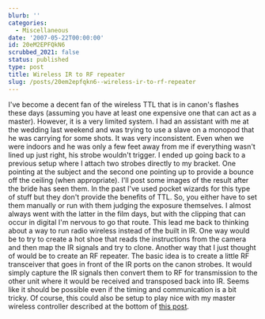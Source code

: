 ```yaml
---
blurb: ''
categories:
  - Miscellaneous
date: '2007-05-22T00:00:00'
id: 20eM2EPFQkN6
scrubbed_2021: false
status: published
type: post
title: Wireless IR to RF repeater
slug: /posts/20em2epfqkn6--wireless-ir-to-rf-repeater
---
```


I've become a decent fan of the wireless TTL that is in canon's
flashes these days (assuming you have at least one expensive one
that can act as a master). However, it is a very limited system. I
had an assistant with me at the wedding last weekend and was trying
to use a slave on a monopod that he was carrying for some shots. It
was very inconsistent. Even when we were indoors and he was only a
few feet away from me if everything wasn't lined up just right, his
strobe wouldn't trigger. I ended up going back to a previous setup
where I attach two strobes directly to my bracket. One pointing at
the subject and the second one pointing up to provide a bounce off
the ceiling (when appropriate). I'll post some images of the result
after the bride has seen them. In the past I've used pocket wizards
for this type of stuff but they don't provide the benefits of TTL.
So, you either have to set them manually or run with them judging
the exposure themselves. I almost always went with the latter in
the film days, but with the clipping that can occur in digital I'm
nervous to go that route. This lead me back to thinking about a way
to run radio wireless instead of the built in IR. One way would be
to try to create a hot shoe that reads the instructions from the
camera and then map the IR signals and try to clone. Another way
that I just thought of would be to create an RF repeater. The basic
idea is to create a little RF transceiver that goes in front of the
IR ports on the canon strobes. It would simply capture the IR
signals then convert them to RF for transmission to the other unit
where it would be received and transposed back into IR. Seems like
it should be possible even if the timing and communication is a bit
tricky. Of course, this could also be setup to play nice with my
master wireless controller described at the bottom of
[this post](http://www.alanwsmith.com/blog/2006/07/11/variable-vivitar-283285-follow-up/).
